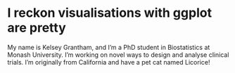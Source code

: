 # I reckon visualisations with ggplot are pretty

My name is Kelsey Grantham, and I'm a PhD student in Biostatistics at Monash University. I'm working on novel ways to design and analyse clinical trials. I'm originally from California and have a pet cat named Licorice!
